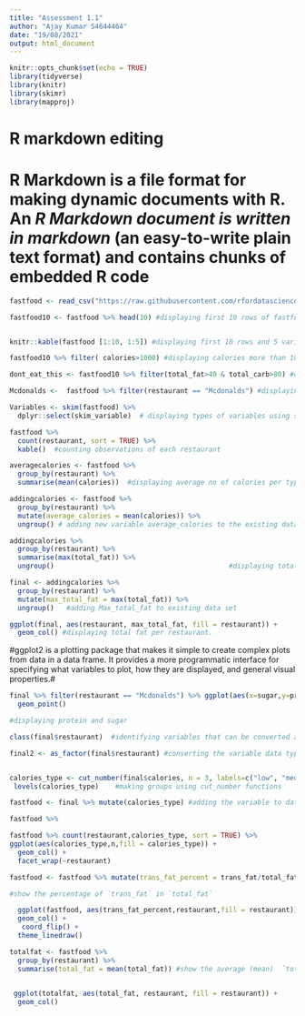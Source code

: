 ---
title: "Assessment 1.1"
author: "Ajay Kumar S4644464"
date: "19/08/2021"
output: html_document
---

```{r setup, include=FALSE}
knitr::opts_chunk$set(echo = TRUE)
library(tidyverse)
library(knitr)
library(skimr)
library(mapproj)
```


# R markdown editing#


# **R Markdown is a file format for making dynamic documents with R.** An *R Markdown document is written in markdown* (an easy-to-write plain text format) and contains chunks of embedded R code#

```{r fastfood}

fastfood <- read_csv("https://raw.githubusercontent.com/rfordatascience/tidytuesday/master/data/2018/2018-09-04/fastfood_calories.csv") #assigning variable fastfood

```

```{r 1}

fastfood10 <- fastfood %>% head(10) #displaying first 10 rows of fastfood. 


knitr::kable(fastfood [1:10, 1:5]) #displaying first 10 rows and 5 variables

fastfood10 %>% filter( calories>1000) #displaying calories more than 1000

dont_eat_this <- fastfood10 %>% filter(total_fat>40 & total_carb>80) #displaying the observations with total fat > 40 and total_card>80 and assigned to variable dont_eat_this

```

```{r}

Mcdonalds <-  fastfood %>% filter(restaurant == "Mcdonalds") #displaying restaurant Mcdonalds

```


```{r skimr}

Variables <- skim(fastfood) %>%
  dplyr::select(skim_variable)  # displaying types of variables using skim
```

```{r counting}
fastfood %>%
  count(restaurant, sort = TRUE) %>%
  kable()  #counting observations of each restaurant
```

```{r grouping}
averagecalories <- fastfood %>%
  group_by(restaurant) %>%
  summarise(mean(calories))  #displaying average no of calories per type of restaurant

```

```{r mutating}
addingcalories <- fastfood %>%
  group_by(restaurant) %>%
  mutate(average_calories = mean(calories)) %>%
  ungroup() # adding new variable average_calories to the existing data set
```

```{r fat}
addingcalories %>% 
  group_by(restaurant) %>% 
  summarise(max(total_fat)) %>%
  ungroup()                                           #displaying total fat per each type of restaurant

```

```{r mutating fat}
final <- addingcalories %>%
  group_by(restaurant) %>%
  mutate(max_total_fat = max(total_fat)) %>%  
  ungroup()   #adding Max_total_fat to existing data set
```

```{r ggplot}

ggplot(final, aes(restaurant, max_total_fat, fill = restaurant)) +
  geom_col() #displaying total fat per restaurant.

```

#ggplot2 is a plotting package that makes it simple to create complex plots from data in a data frame. It provides a more programmatic interface for specifying what variables to plot, how they are displayed, and general visual properties.#


```{r plotting}

final %>% filter(restaurant == "Mcdonalds") %>% ggplot(aes(x=sugar,y=protein, colour = restaurant, size = sugar)) +
  geom_point()

#displaying protein and sugar 


```

```{r factor}
class(final$restaurant)  #identifying variables that can be converted as factors

final2 <- as_factor(final$restaurant) #converting the variable data type


calories_type <- cut_number(final$calories, n = 3, labels=c("low", "med", "high")) 
 levels(calories_type)    #making groups using cut_number functions

fastfood <- final %>% mutate(calories_type) #adding the variable to data type

```


```{r}
fastfood %>% 
```


```{r plotting again}

fastfood %>% count(restaurant,calories_type, sort = TRUE) %>% 
ggplot(aes(calories_type,n,fill = calories_type)) +
  geom_col() +
  facet_wrap(~restaurant) 


```


```{r adding}

fastfood <- fastfood %>% mutate(trans_fat_percent = trans_fat/total_fat * 100)

#show the percentage of `trans_fat` in `total_fat`

```




```{r plots}
 
  ggplot(fastfood, aes(trans_fat_percent,restaurant,fill = restaurant)) + 
  geom_col() +
   coord_flip() +
  theme_linedraw()

```

```{r totalfat}

totalfat <- fastfood %>%
  group_by(restaurant) %>%
  summarise(total_fat = mean(total_fat)) #show the average (mean)  `total_fat` for each type of restaurant
  

```

```{r totalfat plot}

 ggplot(totalfat, aes(total_fat, restaurant, fill = restaurant)) +
  geom_col()

```


